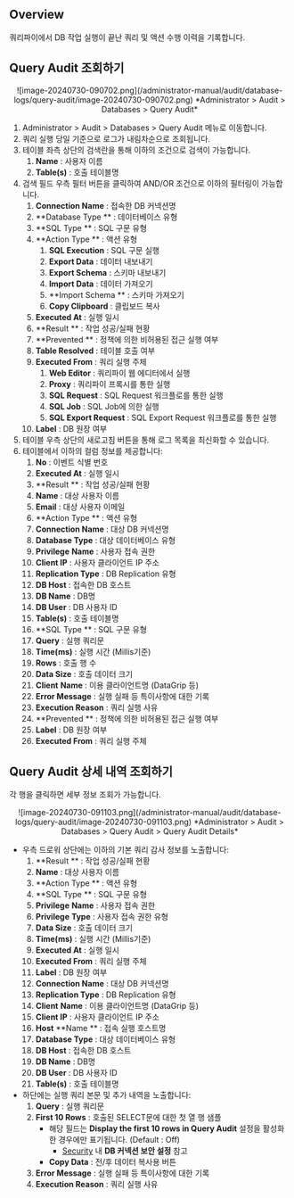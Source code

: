 ## Overview

쿼리파이에서 DB 작업 실행이 끝난 쿼리 및 액션 수행 이력을 기록합니다.

## Query Audit 조회하기

<p align="center">
![image-20240730-090702.png](/administrator-manual/audit/database-logs/query-audit/image-20240730-090702.png)
*Administrator &gt; Audit &gt; Databases &gt; Query Audit*
</p>

1. Administrator &gt; Audit &gt; Databases &gt; Query Audit 메뉴로 이동합니다.
2. 쿼리 실행 당일 기준으로 로그가 내림차순으로 조회됩니다.
3. 테이블 좌측 상단의 검색란을 통해 이하의 조건으로 검색이 가능합니다.
    1.  **Name**  : 사용자 이름
    2.  **Table(s)**  : 호출 테이블명
4. 검색 필드 우측 필터 버튼을 클릭하여 AND/OR 조건으로 이하의 필터링이 가능합니다.
    1.  **Connection Name**  : 접속한 DB 커넥션명
    2.  **Database Type ** : 데이터베이스 유형
    3.  **SQL Type ** : SQL 구문 유형
    4.  **Action Type ** : 액션 유형
        1.  **SQL Execution**  : SQL 구문 실행 
        2.  **Export Data**  : 데이터 내보내기
        3.  **Export Schema**  : 스키마 내보내기
        4.  **Import Data**  : 데이터 가져오기
        5.  **Import Schema ** : 스키마 가져오기
        6.  **Copy Clipboard**  : 클립보드 복사 
    5.  **Executed At**  : 실행 일시
    6.  **Result ** : 작업 성공/실패 현황
    7.  **Prevented ** : 정책에 의한 비허용된 접근 실행 여부
    8.  **Table Resolved**  : 테이블 호출 여부
    9.  **Executed From**  : 쿼리 실행 주체
        1.  **Web Editor**  : 쿼리파이 웹 에디터에서 실행
        2.  **Proxy**  : 쿼리파이 프록시를 통한 실행
        3.  **SQL Request**  : SQL Request 워크플로를 통한 실행
        4.  **SQL Job**  : SQL Job에 의한 실행
        5.  **SQL Export Request**  : SQL Export Request 워크플로를 통한 실행
    10.  **Label**  : DB 원장 여부
5. 테이블 우측 상단의 새로고침 버튼을 통해 로그 목록을 최신화할 수 있습니다.
6. 테이블에서 이하의 컬럼 정보를 제공합니다:
    1.  **No**  : 이벤트 식별 번호
    2.  **Executed At**  : 실행 일시
    3.  **Result ** : 작업 성공/실패 현황
    4.  **Name**  : 대상 사용자 이름
    5.  **Email**  : 대상 사용자 이메일
    6.  **Action Type ** : 액션 유형
    7.  **Connection Name**  : 대상 DB 커넥션명
    8.  **Database Type**  : 대상 데이터베이스 유형
    9.  **Privilege**   **Name**  : 사용자 접속 권한
    10.  **Client IP**  : 사용자 클라이언트 IP 주소
    11.  **Replication Type**  : DB Replication 유형
    12.  **DB Host**  : 접속한 DB 호스트
    13.  **DB Name**  : DB명
    14.  **DB User**  : DB 사용자 ID
    15.  **Table(s)**  : 호출 테이블명
    16.  **SQL Type ** : SQL 구문 유형
    17.  **Query**  : 실행 쿼리문
    18.  **Time(ms)**  : 실행 시간 (Millis기준)
    19.  **Rows**  : 호출 행 수
    20.  **Data Size**  : 호출 데이터 크기 
    21.  **Client**   **Name**  : 이용 클라이언트명 (DataGrip 등)
    22.  **Error Message**  : 실행 실패 등 특이사항에 대한 기록
    23.  **Execution Reason**  : 쿼리 실행 사유
    24.  **Prevented ** : 정책에 의한 비허용된 접근 실행 여부
    25.  **Label**  : DB 원장 여부
    26.  **Executed From**  : 쿼리 실행 주체

## Query Audit 상세 내역 조회하기

각 행을 클릭하면 세부 정보 조회가 가능합니다.
<p align="center">
![image-20240730-091103.png](/administrator-manual/audit/database-logs/query-audit/image-20240730-091103.png)
*Administrator &gt; Audit &gt; Databases &gt; Query Audit &gt; Query Audit Details*
</p>

* 우측 드로워 상단에는 이하의 기본 쿼리 감사 정보를 노출합니다:
    1.  **Result ** : 작업 성공/실패 현황
    2.  **Name**  : 대상 사용자 이름
    3.  **Action Type ** : 액션 유형
    4.  **SQL Type ** : SQL 구문 유형
    5.  **Privilege**   **Name**  : 사용자 접속 권한
    6.  **Privilege**   **Type**  : 사용자 접속 권한 유형
    7.  **Data Size**  : 호출 데이터 크기 
    8.  **Time(ms)**  : 실행 시간 (Millis기준)
    9.  **Executed At**  : 실행 일시
    10.  **Executed From**  : 쿼리 실행 주체
    11.  **Label**  : DB 원장 여부
    12.  **Connection Name**  : 대상 DB 커넥션명
    13.  **Replication Type**  : DB Replication 유형
    14.  **Client**   **Name**  : 이용 클라이언트명 (DataGrip 등)
    15.  **Client IP**  : 사용자 클라이언트 IP 주소
    16.  **Host**   **Name ** : 접속 실행 호스트명
    17.  **Database Type**  : 대상 데이터베이스 유형
    18.  **DB Host**  : 접속한 DB 호스트
    19.  **DB Name**  : DB명
    20.  **DB User**  : DB 사용자 ID
    21.  **Table(s)**  : 호출 테이블명
* 하단에는 실행 쿼리 본문 및 추가 내역을 노출합니다:
    1.  **Query**  : 실행 쿼리문
    2.  **First 10 Rows**  : 호출된 SELECT문에 대한 첫 열 행 샘플
        * 해당 필드는  **Display the first 10 rows in Query Audit**  설정을 활성화한 경우에만 표기됩니다. (Default : Off)
            * [Security](Security) 내  **DB 커넥션 보안 설정**  참고
        *  **Copy Data**  : 전/후 데이터 복사용 버튼
    3.  **Error Message**  : 실행 실패 등 특이사항에 대한 기록
    4.  **Execution Reason**  : 쿼리 실행 사유
